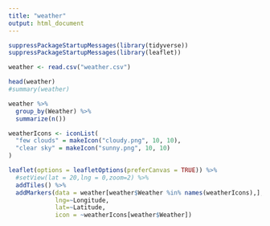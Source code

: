 ```yaml
---
title: "weather"
output: html_document
---
```



```r
suppressPackageStartupMessages(library(tidyverse))
suppressPackageStartupMessages(library(leaflet))
```

```r
weather <- read.csv("weather.csv")
```

```r
head(weather)
#summary(weather)

weather %>%
  group_by(Weather) %>%
  summarize(n())
```



```r

weatherIcons <- iconList(
  "few clouds" = makeIcon("cloudy.png", 10, 10),
  "clear sky" = makeIcon("sunny.png", 10, 10)
)
```

```r
leaflet(options = leafletOptions(preferCanvas = TRUE)) %>% 
  #setView(lat = 20,lng = 0,zoom=2) %>%
  addTiles() %>%
  addMarkers(data = weather[weather$Weather %in% names(weatherIcons),],
             lng=~Longitude,
             lat=~Latitude,
             icon = ~weatherIcons[weather$Weather])
```



